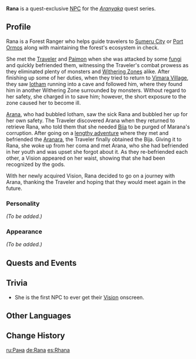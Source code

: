 {{Meta
<!-- Remove this template after adding the missing info -->
|missing_NPC_profile  = yes
}}
{{Character Infobox
|type             = Quest NPC
|image            = NPC Rana.png
|region           = Sumeru
|affiliation      = Forest Rangers
|affiliation2     = Vimara Village
|element          = Dendro
|title            = Forest Watcher

|ancestry         = <!-- Clan/family -->
|father           = 
|mother           = 
|spouse           = 
|sibling          = 
|child            = 
|relative         = 

|voiceEN          = 
|voiceCN          = 
|voiceJP          = 
|dialoguereward   = 
}}
'''Rana''' is a quest-exclusive [[NPC]] for the ''[[Aranyaka]]'' quest series.
<!--
==Location==
<gallery>
NPC Location Rana.png|Rana's location
NPC Location Rana Context.png|Additional context
</gallery>
-->
==Profile==
Rana is a Forest Ranger who helps guide travelers to [[Sumeru City]] or [[Port Ormos]] along with maintaining the forest's ecosystem in check.

She met the [[Traveler]] and [[Paimon]] when she was attacked by some [[fungus|fungi]] and quickly befriended them, witnessing the Traveler's combat prowess as they eliminated plenty of monsters and [[The Withering|Withering Zones]] alike. After finishing up some of her duties, when they tried to return to [[Vimara Village]], they saw [[Iotham]] running into a cave and followed him, where they found him in another Withering Zone surrounded by monsters. Without regard to her safety, she charged in to save him; however, the short exposure to the zone caused her to become ill.

[[Arana]], who had bubbled Iotham, saw the sick Rana and bubbled her up for her own safety. The Traveler discovered Arana when they returned to retrieve Rana, who told them that she needed [[Bija]] to be purged of Marana's corruption. After going on a [[Aranyaka|lengthy adventure]] where they met and befriended the [[Aranara]], the Traveler finally obtained the Bija. Giving it to Rana, she woke up from her coma and met Arana, who she had befriended in her youth and was upset she forgot about it. As they re-befriended each other, a {{Dendro}} Vision appeared on her waist, showing that she had been recognized by the gods.

With her newly acquired Vision, Rana decided to go on a journey with Arana, thanking the Traveler and hoping that they would meet again in the future.

===Personality===
''(To be added.)''

===Appearance===
''(To be added.)''

==Quests and Events==
{{Quests and Events}}
<!--
==Idle Quotes==
{{Dialogue start}}
: {{DIcon|Idle}} (Text)
:: {{A|VO Rana 01.ogg}} "{{Tx}}"
{{Dialogue end}}

==Dialogue==
{{Dialogue start}}
:'''Rana:'''
{{Dialogue end}}
-->
<!--
==Event Dialogue==
===Event Name===
{{Dialogue start}}
:'''{{subst:PAGENAME}}:'''
{{Dialogue end}}-->

==Trivia==
* She is the first NPC to ever get their [[Vision]] onscreen.

==Other Languages==
{{Other Languages
|default_hidden = 1
|en      = Rana
|zhs     = 拉娜
|zhs_rm  = Lānà
|zht     = 拉娜
|zht_rm  = Lānà
|ja      = ラナ
|ja_rm   = Rana
|ko      = 라나
|ko_rm   = Rana
|es      = Rhana
|fr      = Rana
|ru      = Рана
|th      = Rana
|vi      = Rana
|de      = Rana
|id      = Rana
|pt      = Rana
|tr      = Rana
|it      = Rana
}}

==Change History==
{{Change History|3.0}}
<!--
==References==
{{Reflist}}
-->

[[ru:Рана]]
[[de:Rana]]
[[es:Rhana]]